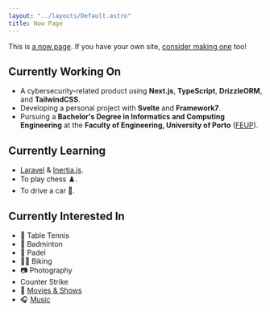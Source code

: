 ```yaml
---
layout: "../layouts/Default.astro"
title: Now Page
---
```



This is [a now page](https://nownownow.com/about). If you have your own site, [consider making one](https://nownownow.com/about) too!

## Currently Working On

- A cybersecurity-related product using **Next.js**, **TypeScript**, **DrizzleORM**, and **TailwindCSS**.
- Developing a personal project with <Logo src="svelte" /> **Svelte** and <Logo src="framework7" /> **Framework7**.
- Pursuing a **Bachelor's Degree in Informatics and Computing Engineering** at the **Faculty of Engineering, University of Porto** ([FEUP](https://www.up.pt/portal/en/feup/)).

## Currently Learning

- <Logo src="laravel" /> [Laravel](https://laravel.com/) & <Logo src="inertiajs" /> [Inertia.js](https://inertiajs.com/).
- To play chess ♟️.
- To drive a car 🚗.

## Currently Interested In

- 🏓 Table Tennis
- 🏸 Badminton
- 🥎 Padel
- 🚴‍♂️ Biking
- 📷 Photography
- <Logo src="cs2" /> Counter Strike
- 🎥 [Movies & Shows](http://url.rgo.pt/movies)
- 🎧 [Music](http://url.rgo.pt/music)

